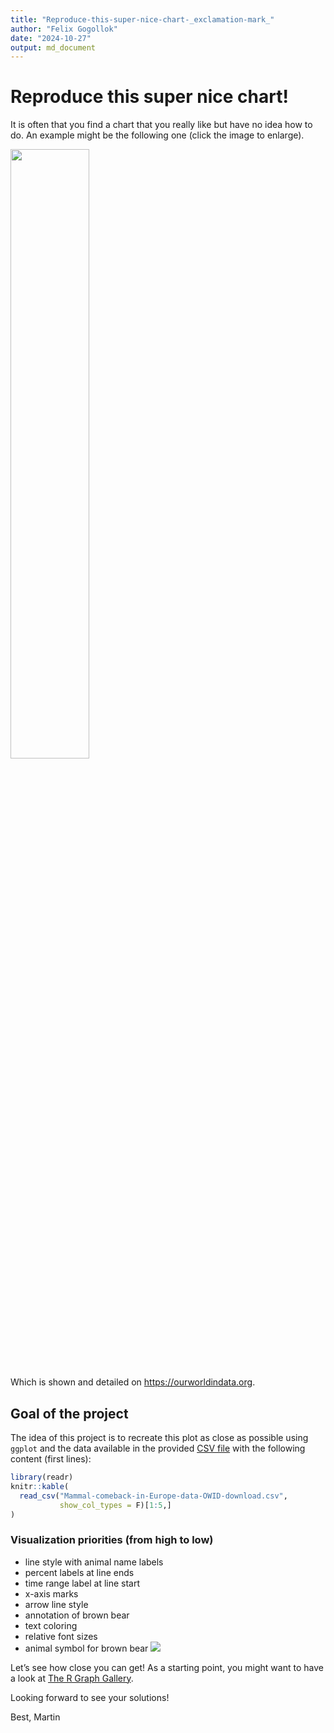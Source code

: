 ```yaml
---
title: "Reproduce-this-super-nice-chart-_exclamation-mark_"
author: "Felix Gogollok"
date: "2024-10-27"
output: md_document
---
```




# Reproduce this super nice chart!

It is often that you find a chart that you really like but have no idea how to do.
An example might be the following one (click the image to enlarge).


[![](Wildlife-comeback-in-Europe-1.png){ width=50% }](Wildlife-comeback-in-Europe-1.png)

Which is shown and detailed on [https://ourworldindata.org](https://ourworldindata.org/europe-mammal-comeback).

## Goal of the project

The idea of this project is to recreate this plot as close as possible using `ggplot` and the data available in the provided [CSV file](https://ourworldindata.org/uploads/2022/09/Mammal-comeback-in-Europe-data-OWID-download.csv) with the following content (first lines):



```r
library(readr)
knitr::kable(
  read_csv("Mammal-comeback-in-Europe-data-OWID-download.csv",
           show_col_types = F)[1:5,]
)
```


### Visualization priorities (from high to low)

- line style with animal name labels
- percent labels at line ends
- time range label at line start
- x-axis marks
- arrow line style
- annotation of brown bear
- text coloring
- relative font sizes
- animal symbol for brown bear [![](icons8-bear-67.png)](icons8-bear-67.png)

Let's see how close you can get! As a starting point, you might want to have a look at [The R Graph Gallery](https://r-graph-gallery.com/).

Looking forward to see your solutions!

Best,
Martin